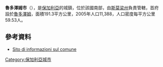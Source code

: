 '''魯多澤姆市'''（{{lang-bg|Рудозем}}），是[[保加利亞|保加利亞]]的城鎮，位於該國南部，由[[斯莫梁州|斯莫梁州]]負責管轄，首府設於[[魯多澤姆|魯多澤姆]]，面積191.3平方公里，2005年人口11,388，人口密度每平方公里59.53人。

{{Coord|41|29|N|24|51|E|display=title}}

==參考資料==
*[http://www.guide-bulgaria.com/SC/Smolyan/Rudozem Sito di informazioni sul comune] {{Wayback|url=http://www.guide-bulgaria.com/SC/Smolyan/Rudozem |date=20170616223400 }}

{{Bulgaria-geo-stub}}
[[Category:保加利亞城市|Category:保加利亞城市]]